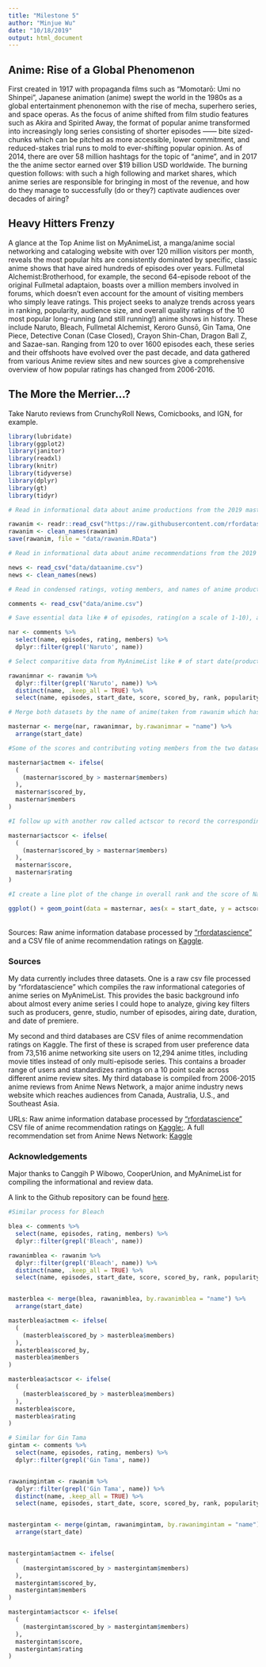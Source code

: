 ```yaml
---
title: "Milestone 5"
author: "Minjue Wu"
date: "10/18/2019"
output: html_document
---
```


## Anime: Rise of a Global Phenomenon 

First created in 1917 with propaganda films such as "Momotarō: Umi no Shinpei", Japanese animation (anime) swept the world in the 1980s as a global entertainment phenonemon with the rise of mecha, superhero series, and space operas. As the focus of anime shifted from film studio features such as Akira and Spirited Away, the format of popular anime transformed into increasingly long series consisting of shorter episodes —— bite sized-chunks which can be pitched as more accessible, lower commitment, and reduced-stakes trial runs to mold to ever-shifting popular opinion. As of 2014, there are over 58 million hashtags for the topic of "anime", and in 2017 the the anime sector earned over $19 billion USD worldwide. The burning question follows: with such a high following and market shares, which anime series are responsible for bringing in most of the revenue, and how do they manage to successfully (do or they?) captivate audiences over decades of airing? 

## Heavy Hitters Frenzy
A glance at the Top Anime list on MyAnimeList, a manga/anime social networking and cataloging website with over 120 million visitors per month, reveals the most popular hits are consistently dominated by specific, classic anime shows that have aired hundreds of episodes over years. Fullmetal Alchemist:Brotherhood, for example, the second  64-episode reboot of the original Fullmetal adaptaion, boasts over a million members involved in forums, which doesn't even account for the amount of visiting members who simply leave ratings. This project seeks to analyze trends across years in ranking, popularity, audience size, and overall quality ratings of the 10 most popular long-running (and still running!) anime shows in history. These include Naruto, Bleach, Fullmetal Alchemist, Keroro Gunsō, Gin Tama, One Piece, Detective Conan (Case Closed), Crayon Shin-Chan, Dragon Ball Z, and Sazae-san. Ranging from 120 to over 1600 episodes each, these series and their offshoots have evolved over the past decade, and data gathered from various Anime review sites and new sources give a comprehensive overview of how popular ratings has changed from 2006-2016.

## The More the Merrier...?
Take Naruto reviews from CrunchyRoll News, Comicbooks, and IGN, for example. 


```r
library(lubridate)
library(ggplot2)
library(janitor)
library(readxl)
library(knitr)
library(tidyverse)
library(dplyr)
library(gt)
library(tidyr)

# Read in informational data about anime productions from the 2019 master data set from Github; save as local file.

rawanim <- readr::read_csv("https://raw.githubusercontent.com/rfordatascience/tidytuesday/master/data/2019/2019-04-23/tidy_anime.csv")
rawanim <- clean_names(rawanim)
save(rawanim, file = "data/rawanim.RData")

# Read in informational data about anime recommendations from the 2019 dataset from Anime News Network; save as local file.

news <- read_csv("data/dataanime.csv")
news <- clean_names(news)

# Read in condensed ratings, voting members, and names of anime productions from Kaggle data sets snapping in 2017

comments <- read_csv("data/anime.csv")

```

```r

# Save essential data like # of episodes, rating(on a scale of 1-10), and number of members who voted to create the rating from the smaller 2017 data set as nar

nar <- comments %>%
  select(name, episodes, rating, members) %>%
  dplyr::filter(grepl('Naruto', name))

# Select comparitive data from MyAnimeList like # of start date(production release), score(on a scale of 1-10), number of members who voted to create the score, and other metrics like rank and popularity not found in basic nar dataset. Delete duplicates by keeping only distinct names (Naruto for example has a dozen duplicates due to having distinct rows for each genre label)

rawanimnar <- rawanim %>%
  dplyr::filter(grepl('Naruto', name)) %>%
  distinct(name, .keep_all = TRUE) %>%
  select(name, episodes, start_date, score, scored_by, rank, popularity)

# Merge both datasets by the name of anime(taken from rawanim which has a more comprehensive list), and arrange the data by the date of production to better track change over time

masternar <- merge(nar, rawanimnar, by.rawanimnar = "name") %>%
  arrange(start_date)

#Some of the scores and contributing voting members from the two datasets are not equal, so I created two new columns to take the data with biggest sample size. I created a new row called actmem, which returns the highest "contributing voting member" size from the two data sets. 

masternar$actmem <- ifelse(
  (
    (masternar$scored_by > masternar$members)
  ),
  masternar$scored_by,
  masternar$members
)

#I follow up with another row called actscor to record the corresponding score out of 10 that is from the data set with the highest "contributing voting member" size.

masternar$actscor <- ifelse(
  (
    (masternar$scored_by > masternar$members)
  ),
  masternar$score,
  masternar$rating
)
```



```r

#I create a line plot of the change in overall rank and the score of Naruto productions from the start of the franchise until 2016. I started out with a geom_line() plot, but it look too jagged and distracted from seeing overall trends, so I switched to smooth lines. I plotted a scatterplot of the rank and score over time, adjusting size based on how many members voted to track the size of the audience with each franchise. To fit both rank and score on the same scale, I divided rank by 1000 (since most of the later Naruto productions were in the 3000-4000). From the graphs, it looks like the scores of Naruto productions initally dipped in the late 2000s but is steadily increasing, while the overall rank has decreased when compared to all other anime productions, and the more recent productions are attracted a smaller group of dedicated fans (as measured by voting users).

ggplot() + geom_point(data = masternar, aes(x = start_date, y = actscor, color = "Score (1-10 Scale)", size = actmem)) + geom_smooth(data = masternar, se = F, aes(x = start_date, y = actscor, color = "Score (1-10 Scale)")) + geom_point(data = masternar, aes(x = start_date, y = rank/1000, color = "Rank (Divided by 1000)", size = actmem))+ geom_smooth(data = masternar, se = F, aes(x = start_date, y = rank/1000, color = "Rank (Divided by 1000)")) +  scale_y_continuous(breaks=c(0,1,2,3,4,5,6,7,8,9,10)) + scale_color_discrete(name = "Anime Metric") + labs(size = "Number of Users Providing Feedback", x = "Year of Anime Release", y = "Rank and Popularity", title = "Change in Rank and Popularity of Naruto Franchise Anime Productions by Release Date", subtitle = "Based on Compiled User Feedback on MyAnimeList from 2016-2017") 
```
<br /> Sources: Raw anime information database processed by ["rfordatascience"](https://raw.githubusercontent.com/rfordatascience/tidytuesday/master/data/2019/2019-04-23/tidy_anime.csv) and a CSV file of anime recommendation ratings on [Kaggle](https://www.kaggle.com/CooperUnion/anime-recommendations-database/data).


### Sources
My data currently includes three datasets. One is a raw csv file processed by “rfordatascience” which compiles the raw informational categories of anime series on MyAnimeList. This provides the basic background info about almost every anime series I could hope to analyze, giving key filters such as producers, genre, studio, number of episodes, airing date, duration, and date of premiere.

My second and third databases are CSV files of anime recommendation ratings on Kaggle. The first of these is scraped from user preference data from 73,516 anime networking site users on 12,294 anime titles, including movie titles instead of only multi-episode series. This contains a broader range of users and standardizes rantings on a 10 point scale across different anime review sites. My third database is compiled from 2006-2015 anime reviews from Anime News Network, a major anime industry news website which reaches audiences from Canada, Australia, U.S., and Southeast Asia. 

URLs: Raw anime information database processed by ["rfordatascience"](https://raw.githubusercontent.com/rfordatascience/tidytuesday/master/data/2019/2019-04-23/tidy_anime.csv)
CSV file of anime recommendation ratings on [Kaggle:](https://www.kaggle.com/CooperUnion/anime-recommendations-database/data). 
A full recommendation set from Anime News Network: [Kaggle](https://www.kaggle.com/canggih/anime-data-score-staff-synopsis-and-genre#dataanime.csv)


### Acknowledgements
Major thanks to Canggih P Wibowo, CooperUnion, and MyAnimeList for compiling the informational and review data. 

A link to the Github repository can be found [here]("https://github.com/wminjue/Milestone_5.git").

```r

#Similar process for Bleach

blea <- comments %>%
  select(name, episodes, rating, members) %>%
  dplyr::filter(grepl('Bleach', name))

rawanimblea <- rawanim %>%
  dplyr::filter(grepl('Bleach', name)) %>%
  distinct(name, .keep_all = TRUE) %>%
  select(name, episodes, start_date, score, scored_by, rank, popularity)


masterblea <- merge(blea, rawanimblea, by.rawanimblea = "name") %>%
  arrange(start_date)

masterblea$actmem <- ifelse(
  (
    (masterblea$scored_by > masterblea$members)
  ),
  masterblea$scored_by,
  masterblea$members
)

masterblea$actscor <- ifelse(
  (
    (masterblea$scored_by > masterblea$members)
  ),
  masterblea$score,
  masterblea$rating
)
```

```r

# Similar for Gin Tama
gintam <- comments %>%
  select(name, episodes, rating, members) %>%
  dplyr::filter(grepl('Gin Tama', name))


rawanimgintam <- rawanim %>%
  dplyr::filter(grepl('Gin Tama', name)) %>%
  distinct(name, .keep_all = TRUE) %>%
  select(name, episodes, start_date, score, scored_by, rank, popularity)


mastergintam <- merge(gintam, rawanimgintam, by.rawanimgintam = "name") %>%
  arrange(start_date)


mastergintam$actmem <- ifelse(
  (
    (mastergintam$scored_by > mastergintam$members)
  ),
  mastergintam$scored_by,
  mastergintam$members
)

mastergintam$actscor <- ifelse(
  (
    (mastergintam$scored_by > mastergintam$members)
  ),
  mastergintam$score,
  mastergintam$rating
)
```

